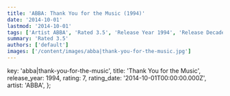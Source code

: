 ```yaml
---
title: 'ABBA: Thank You for the Music (1994)'
date: '2014-10-01'
lastmod: '2014-10-01'
tags: ['Artist ABBA', 'Rated 3.5', 'Release Year 1994', 'Release Decade 1990']
summary: 'Rated 3.5'
authors: ['default']
images: ['/content/images/abba|thank-you-for-the-music.jpg']
---
```


  key: 'abba|thank-you-for-the-music',
  title: 'Thank You for the Music',
  release_year: 1994,
  rating: 7,
  rating_date: '2014-10-01T00:00:00.000Z',
  artist: 'ABBA',
};

<MusicRating data={data} />
